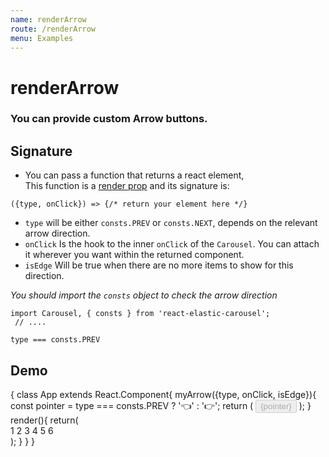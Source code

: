 ```yaml
---
name: renderArrow
route: /renderArrow
menu: Examples
---
```



# renderArrow

### You can provide custom Arrow buttons.

## Signature 

- You can pass a function that returns a react element,   
  This function is a [render prop](https://reactjs.org/docs/render-props.html) and its signature is:  
```
({type, onClick}) => {/* return your element here */}
```

- `type` will be either `consts.PREV` or `consts.NEXT`, depends on the relevant arrow direction.
- `onClick` Is the hook to the inner `onClick` of the `Carousel`. You can attach it wherever you want within the returned component.
- `isEdge` Will be true when there are no more items to show for this direction.

_You should import the `consts` object to check the arrow direction_
```
import Carousel, { consts } from 'react-elastic-carousel';
 // ....

type === consts.PREV
```

## Demo

<Playground >
    {
       class App extends React.Component{
            myArrow({type, onClick, isEdge}){
                const pointer = type === consts.PREV ? '👈' : '👉';
                return (
                    <Button onClick={onClick} disabled={isEdge}>
                        {pointer}
                    </Button>
                );
            }
            render(){
                return(
                    <div>
                        <Carousel renderArrow={this.myArrow}>
                            <Item>1</Item>
                            <Item>2</Item>
                            <Item>3</Item>
                            <Item>4</Item>
                            <Item>5</Item>
                            <Item>6</Item>
                        </Carousel>
                    </div>
                );
            }
        }
    }
</Playground>